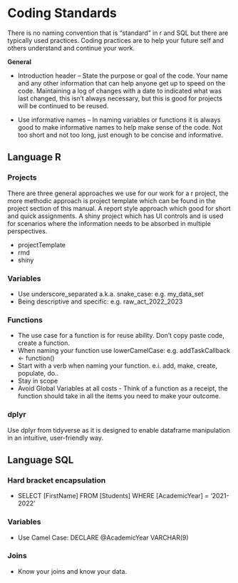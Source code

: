 # Coding Standards

There is no naming convention that is "standard" in r and SQL but there are typically used practices. Coding practices are to help your future self and others understand and continue your work. 

**General**

  + Introduction header – State the purpose or goal of the code. Your name and any other information that can help anyone get up to speed on the code. Maintaining a log of changes with a date to indicated what was last changed, this isn’t always necessary, but this is good for projects will be continued to be reused.

  + Use informative names – In naming variables or functions it is always good to make informative names to help make sense of the code. Not too short and not too long, just enough to be concise and informative. 

## Language R
### Projects
There are three general approaches we use for our work for a r project, the more methodic approach is project template which can be found in the project section of this manual. A report style approach which good for short and quick assignments. A shiny project which has UI controls and is used for scenarios where the information needs to be absorbed in multiple perspectives.   

  + projectTemplate
  + rmd
  + shiny

### Variables 
  + Use underscore_separated a.k.a. snake_case: e.g. my_data_set
  + Being descriptive and specific: e.g. raw_act_2022_2023

### Functions
  + The use case for a function is for reuse ability. Don’t copy paste code, create a function.
  + When naming your function use lowerCamelCase: e.g. addTaskCallback <- function()
  + Start with a verb when naming your function. e.i. add, make, create, populate, do..
  + Stay in scope
  + Avoid Global Variables at all costs - Think of a function as a receipt, the function should take in all the items you need to make your outcome.

### dplyr
Use dplyr from tidyverse as it is designed to enable dataframe manipulation in an intuitive, user-friendly way.



## Language SQL 

### Hard bracket encapsulation
  + SELECT [FirstName] FROM [Students] WHERE [AcademicYear] =  ‘2021-2022’

### Variables
  + Use Camel Case: DECLARE &#64;AcademicYear VARCHAR(9) 

### Joins
  + Know your joins and know your data.
